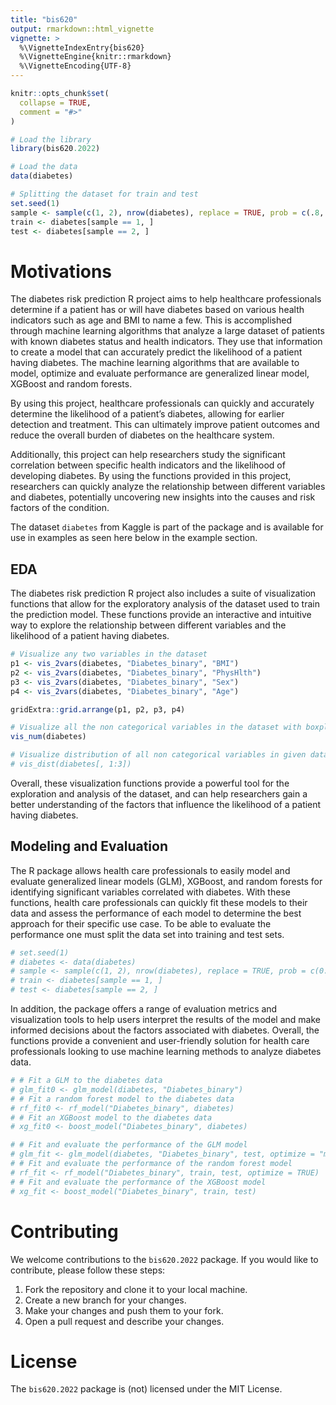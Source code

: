 ```yaml
---
title: "bis620"
output: rmarkdown::html_vignette
vignette: >
  %\VignetteIndexEntry{bis620}
  %\VignetteEngine{knitr::rmarkdown}
  %\VignetteEncoding{UTF-8}
---
```


```r
knitr::opts_chunk$set(
  collapse = TRUE,
  comment = "#>"
)
```

```r
# Load the library
library(bis620.2022)

# Load the data
data(diabetes)

# Splitting the dataset for train and test
set.seed(1)
sample <- sample(c(1, 2), nrow(diabetes), replace = TRUE, prob = c(.8, .2))
train <- diabetes[sample == 1, ]
test <- diabetes[sample == 2, ]
```

# Motivations

The diabetes risk prediction R project aims to help healthcare professionals determine if a patient has or will have diabetes based on various health indicators such as age and BMI to name a few. This is accomplished through machine learning algorithms that analyze a large dataset of patients with known diabetes status and health indicators. They use that information to create a model that can accurately predict the likelihood of a patient having diabetes. The machine learning algorithms that are available to model, optimize and evaluate performance are generalized linear model, XGBoost and random forests.

By using this project, healthcare professionals can quickly and accurately determine the likelihood of a patient's diabetes, allowing for earlier detection and treatment. This can ultimately improve patient outcomes and reduce the overall burden of diabetes on the healthcare system.

Additionally, this project can help researchers study the significant correlation between specific health indicators and the likelihood of developing diabetes. By using the functions provided in this project, researchers can quickly analyze the relationship between different variables and diabetes, potentially uncovering new insights into the causes and risk factors of the condition.

The dataset `diabetes` from Kaggle is part of the package and is available for use in examples as seen here below in the example section.

## EDA

The diabetes risk prediction R project also includes a suite of visualization functions that allow for the exploratory analysis of the dataset used to train the prediction model. These functions provide an interactive and intuitive way to explore the relationship between different variables and the likelihood of a patient having diabetes.

```r
# Visualize any two variables in the dataset
p1 <- vis_2vars(diabetes, "Diabetes_binary", "BMI")
p2 <- vis_2vars(diabetes, "Diabetes_binary", "PhysHlth")
p3 <- vis_2vars(diabetes, "Diabetes_binary", "Sex")
p4 <- vis_2vars(diabetes, "Diabetes_binary", "Age")

gridExtra::grid.arrange(p1, p2, p3, p4)
```


```r
# Visualize all the non categorical variables in the dataset with boxplots
vis_num(diabetes)
```


```r
# Visualize distribution of all non categorical variables in given data 
# vis_dist(diabetes[, 1:3])
```

Overall, these visualization functions provide a powerful tool for the exploration and analysis of the dataset, and can help researchers gain a better understanding of the factors that influence the likelihood of a patient having diabetes.

## Modeling and Evaluation

The R package allows health care professionals to easily model and evaluate generalized linear models (GLM), XGBoost, and random forests for identifying significant variables correlated with diabetes. With these functions, health care professionals can quickly fit these models to their data and assess the performance of each model to determine the best approach for their specific use case. To be able to evaluate the performance one must split the data set into training and test sets.

```r
# set.seed(1)
# diabetes <- data(diabetes)
# sample <- sample(c(1, 2), nrow(diabetes), replace = TRUE, prob = c(0.8, 0.2))
# train <- diabetes[sample == 1, ]
# test <- diabetes[sample == 2, ]
```

In addition, the package offers a range of evaluation metrics and visualization tools to help users interpret the results of the model and make informed decisions about the factors associated with diabetes. Overall, the functions provide a convenient and user-friendly solution for health care professionals looking to use machine learning methods to analyze diabetes data.

```r
# # Fit a GLM to the diabetes data
# glm_fit0 <- glm_model(diabetes, "Diabetes_binary")
# # Fit a random forest model to the diabetes data
# rf_fit0 <- rf_model("Diabetes_binary", diabetes)
# # Fit an XGBoost model to the diabetes data
# xg_fit0 <- boost_model("Diabetes_binary", diabetes)

# # Fit and evaluate the performance of the GLM model
# glm_fit <- glm_model(diabetes, "Diabetes_binary", test, optimize = "manual")
# # Fit and evaluate the performance of the random forest model
# rf_fit <- rf_model("Diabetes_binary", train, test, optimize = TRUE)
# # Fit and evaluate the performance of the XGBoost model
# xg_fit <- boost_model("Diabetes_binary", train, test)
```

# Contributing

We welcome contributions to the `bis620.2022` package. If you would like to contribute, please follow these steps:

1. Fork the repository and clone it to your local machine.
2. Create a new branch for your changes.
3. Make your changes and push them to your fork.
4. Open a pull request and describe your changes.

# License

The `bis620.2022` package is (not) licensed under the MIT License.
